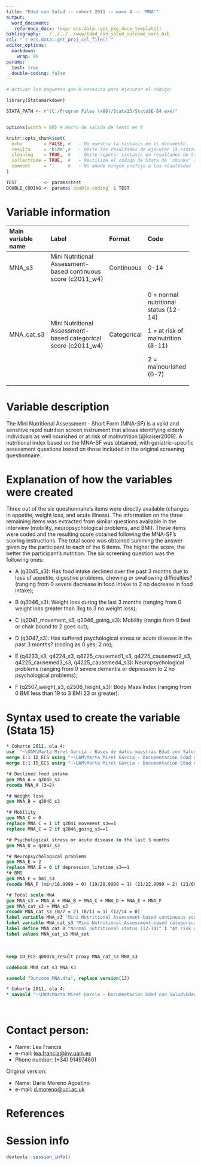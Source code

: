 ```yaml
---
title: "Edad con Salud -- cohort 2011 -- wave 4 -- 'MNA'" 
output:
  word_document:
   reference_docx: !expr ecs.data::get_pkg_docx_template()
bibliography: ../../../../www/Edad_con_salud_outcome_vars.bib 
csl: "`r ecs.data::get_proj_csl_file()`"
editor_options: 
  markdown:
    wrap: 80
params:
  test: true
  double-coding: false
---
```


```r
# Activar los paquetes que R necesita para ejecutar el código:

library(Statamarkdown)

STATA_PATH <- r"(C:/Program Files (x86)/Stata15/StataSE-64.exe)"


options(width = 88) # Ancho de salida de texto en R

knitr::opts_chunk$set(
  echo        = FALSE, #   - No muestra la sintaxis en el documento
  results     = 'hide',#   - Omite los resultados de ejecutar la sintaxis
  cleanlog    = TRUE,  #   - Omite repetir sintaxis en resultados de Stata
  collectcode = TRUE,  #   - Reutiliza el código de Stata de 'chunks' anteriores
  comment     = ''     #   - No añade ningún prefijo a los resultados
)

TEST          <- params$test
DOUBLE_CODING <- params$`double-coding` & TEST
```

# Variable information

+----------------+-------------------------+----------------+----------------+
| Main variable  | Label                   | Format         | Code           |
| name           |                         |                |                |
+:===============+:========================+:===============+:===============+
| MNA_s3         | Mini Nutritional        | Continuous     | 0-14           |
|                | Assessment-based        |                |                |
|                | continuous score        |                |                |
|                | (c2011_w4)              |                |                |
+----------------+-------------------------+----------------+----------------+
| MNA_cat_s3     | Mini Nutritional        | Categorical    | 0 = normal     |
|                | Assessment-based        |                | nutritional    |
|                | categorical score       |                | status (12-14) |
|                | (c2011_w4)              |                |                |
|                |                         |                | 1 = at risk of |
|                |                         |                | malnutrition   |
|                |                         |                | (8-11)         |
|                |                         |                |                |
|                |                         |                | 2 =            |
|                |                         |                | malnourished   |
|                |                         |                | (0-7)          |
+----------------+-------------------------+----------------+----------------+

# Variable description

The Mini Nutritional Assessment - Short Form (MNA-SF) is a valid and sensitive
rapid nutrition screen instrument that allows identifying elderly individuals as
well nourished or at risk of malnutrition [@kaiser2009]. A nutritional index
based on the MNA-SF was obtained, with geriatric-specific assessment questions
based on those included in the original screening questionnaire.

# Explanation of how the variables were created

Three out of the six questionnaire's items were directly available (changes in
appetite, weight loss, and acute illness). The information on the three
remaining items was extracted from similar questions available in the interview
(mobility, neuropsychological problems, and BMI). These items were coded and the
resulting score obtained following the MNA-SF's scoring instructions. The total
score was obtained summing the answer given by the participant to each of the 6
items. The higher the score, the better the participant's nutrition. The six
screening question was the following ones:

-   A (q3045_s3): Has food intake declined over the past 3 months due to loss of
    appetite, digestive problems, chewing or swallowing difficulties? (ranging
    from 0 severe decrease in food intake to 2 no decrease in food intake);

-   B (q3046_s3): Weight loss during the last 3 months (ranging from 0 weight
    loss greater than 3kg to 3 no weight loss);

-   C (q2041_movement_s3, q2046_going_s3): Mobility (rangin from 0 bed or chair
    bound to 2 goes out);

-   D (q3047_s3): Has suffered psychological stress or acute disease in the past
    3 months? (coding as 0 yes; 2 no);

-   E (q4233_s3, q4224_s3, q4225_causemed1_s3, q4225_causemed2_s3,
    q4225_causemed3_s3, q4225_causemed4_s3): Neuropsychological problems
    (ranging from 0 severe dementia or depression to 2 no psychological
    problems);

-   F (q2507_weight_s3, q2506_height_s3): Body Mass Index (ranging from 0 BMI
    less than 19 to 3 BMI 23 or greater).

# Syntax used to create the variable (Stata 15)

```stata
* Cohorte 2011, ola 4:
use  "~\UAM\Marta Miret Garcia - Bases de datos maestras Edad con Salud\Ola_4\Cohorte 2011\rawdata_c2011w4.dta"
merge 1:1 ID_ECS using "~\UAM\Marta Miret Garcia - Documentacion Edad con Salud\Edad con salud - Ola 4\Outcomes\Cohorte 2011\Outcome datasets\Outcome_depression_ICD10.dta", generate(newvar)
merge 1:1 ID_ECS using "~\UAM\Marta Miret Garcia - Documentacion Edad con Salud\Edad con salud - Ola 4\Outcomes\Cohorte 2011\Outcome datasets\Outcome_anthropometricmeasures.dta"
```

```stata
*# Declined food intake
gen MNA_A = q3045_s3
recode MNA_A (3=2)

*# Weight loss
gen MNA_B = q3046_s3

*# Mobility
gen MNA_C = 0
replace MNA_C = 1 if q2041_movement_s3==1
replace MNA_C = 2 if q2046_going_s3==1

*# Psychological stress or acute disease in the last 3 months
gen MNA_D = q3047_s3

*# Neuropsychological problems
gen MNA_E = 2
replace MNA_E = 0 if depression_lifetime_s3==1
*# BMI
gen MNA_F = bmi_s3 
recode MNA_F (min/18.9999 = 0) (19/20.9999 = 1) (21/22.9999 = 2) (23/60 = 3) 

*# Total scale MNA
gen MNA_s3 = MNA_A + MNA_B + MNA_C + MNA_D + MNA_E + MNA_F
gen MNA_cat_s3 = MNA_s3
recode MNA_cat_s3 (0/7 = 2) (8/11 = 1) (12/14 = 0)
label variable MNA_s3 "Mini Nutritional Assessment-based continuous score (c2011_w4)"
label variable MNA_cat_s3 "Mini Nutritional Assessment-based categorical score (c2011_w4)"
label define MNA_cat 0 "Normal nutritional status (12-14)" 1 "At risk of malnutrition (8-11)" 2 "Malnourished (0-7)"
label values MNA_cat_s3 MNA_cat

```

<br>

```stata
keep ID_ECS q0007a_result proxy MNA_cat_s3 MNA_s3

codebook MNA_cat_s3 MNA_s3
```

```stata
saveold "Outcome_MNA.dta", replace version(13)
```

```stata
* Cohorte 2011, ola 4:
* saveold "~\UAM\Marta Miret Garcia - Documentacion Edad con Salud\Edad con salud - Ola 4\Outcomes\Cohorte 2011\Outcome datasets\Outcome_MNA.dta", replace version(13)
```

<br>

# Contact person:

-   Name: Lea Francia
-   e-mail: [lea.francia\@inv.uam.es](mailto:lea.francia@inv.uam.es){.email}
-   Phone number: (+34) 914974601

Original version:

-   Name: Dario Moreno Agostino
-   e-mail: [d.moreno\@ucl.ac.uk](mailto:d.moreno@ucl.ac.uk){.email}

# References

::: {#refs}
:::

\newpage

# Session info

```r
devtools::session_info()
```
